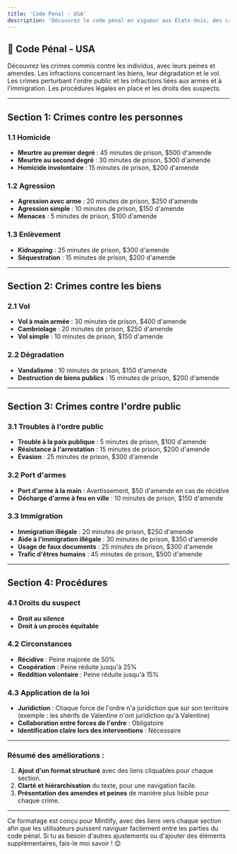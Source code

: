 ```yaml
---
title: 'Code Penal - USA'
description: 'Découvrez le code pénal en vigueur aux États-Unis, des crimes contre les personnes aux procédures légales.'
---
```


## 📜 Code Pénal - USA

<CardGroup cols={2}>
  <Card title="Crimes contre les personnes" icon="user" href="#crimes-personnes">
    Découvrez les crimes commis contre les individus, avec leurs peines et amendes.
  </Card>

  <Card title="Crimes contre les biens" icon="building" href="#crimes-biens">
    Les infractions concernant les biens, leur dégradation et le vol.
  </Card>

  <Card title="Crimes contre l'ordre public" icon="gavel" href="#crimes-ordre-public">
    Les crimes perturbant l'ordre public et les infractions liées aux armes et à l'immigration.
  </Card>

  <Card title="Procédures" icon="law" href="#procedures">
    Les procédures légales en place et les droits des suspects.
  </Card>
</CardGroup>

---

## <a id="crimes-personnes"></a>Section 1: Crimes contre les personnes

### 1.1 **Homicide**
- **Meurtre au premier degré** : 45 minutes de prison, $500 d'amende
- **Meurtre au second degré** : 30 minutes de prison, $300 d'amende
- **Homicide involontaire** : 15 minutes de prison, $200 d'amende

### 1.2 **Agression**
- **Agression avec arme** : 20 minutes de prison, $250 d'amende
- **Agression simple** : 10 minutes de prison, $150 d'amende
- **Menaces** : 5 minutes de prison, $100 d'amende

### 1.3 **Enlèvement**
- **Kidnapping** : 25 minutes de prison, $300 d'amende
- **Séquestration** : 15 minutes de prison, $200 d'amende

---

## <a id="crimes-biens"></a>Section 2: Crimes contre les biens

### 2.1 **Vol**
- **Vol à main armée** : 30 minutes de prison, $400 d'amende
- **Cambriolage** : 20 minutes de prison, $250 d'amende
- **Vol simple** : 10 minutes de prison, $150 d'amende

### 2.2 **Dégradation**
- **Vandalisme** : 10 minutes de prison, $150 d'amende
- **Destruction de biens publics** : 15 minutes de prison, $200 d'amende

---

## <a id="crimes-ordre-public"></a>Section 3: Crimes contre l'ordre public

### 3.1 **Troubles à l'ordre public**
- **Trouble à la paix publique** : 5 minutes de prison, $100 d'amende
- **Résistance à l'arrestation** : 15 minutes de prison, $200 d'amende
- **Évasion** : 25 minutes de prison, $300 d'amende

### 3.2 **Port d'armes**
- **Port d'arme à la main** : Avertissement, $50 d'amende en cas de récidive
- **Décharge d'arme à feu en ville** : 10 minutes de prison, $150 d'amende

### 3.3 **Immigration**
- **Immigration illégale** : 20 minutes de prison, $250 d'amende
- **Aide à l'immigration illégale** : 30 minutes de prison, $350 d'amende
- **Usage de faux documents** : 25 minutes de prison, $300 d'amende
- **Trafic d'êtres humains** : 45 minutes de prison, $500 d'amende

---

## <a id="procedures"></a>Section 4: Procédures

### 4.1 **Droits du suspect**
- **Droit au silence**
- **Droit à un procès équitable**

### 4.2 **Circonstances**
- **Récidive** : Peine majorée de 50%
- **Coopération** : Peine réduite jusqu'à 25%
- **Reddition volontaire** : Peine réduite jusqu'à 15%

### 4.3 **Application de la loi**
- **Juridiction** : Chaque force de l'ordre n'a juridiction que sur son territoire (exemple : les shérifs de Valentine n'ont juridiction qu'à Valentine)
- **Collaboration entre forces de l'ordre** : Obligatoire
- **Identification claire lors des interventions** : Nécessaire

---

### Résumé des améliorations :
1. **Ajout d'un format structuré** avec des liens cliquables pour chaque section.
2. **Clarté et hiérarchisation** du texte, pour une navigation facile.
3. **Présentation des amendes et peines** de manière plus lisible pour chaque crime.

---

Ce formatage est conçu pour Mintlify, avec des liens vers chaque section afin que les utilisateurs puissent naviguer facilement entre les parties du code pénal. Si tu as besoin d'autres ajustements ou d'ajouter des éléments supplémentaires, fais-le moi savoir ! 😊

